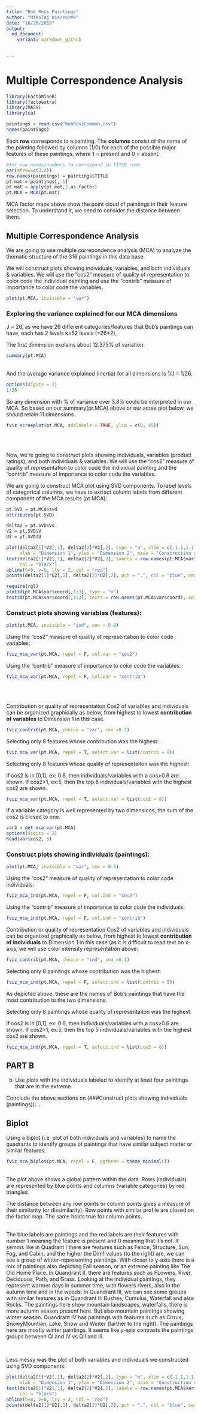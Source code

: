 ```yaml
---
title: "Bob Ross Paintings"
author: "Mikolaj Wieczorek"
date: "10/26/2019"
output:
  md_document:
    variant: markdown_github
    
    
---
```


# Multiple Correspondence Analysis 

```r
library(FactoMineR)
library(factoextra)
library(MASS)
library(ca)
```
```r
paintings = read.csv("BobRossCommon.csv")
names(paintings)
```

Each <b>row</b> corresponds to a painting. The <b>columns</b> consist of the name of the painting followed by columns (1/0) for each of the possible major features of these paintings, where 1 = present and 0 = absent.

```r
#Set row names/numbers to correspond to TITLE rows
par(mfrow=c(3,2))
row.names(paintings) = paintings$TITLE
pt.mat = paintings[,-1]
pt.mat = apply(pt.mat,2,as.factor)
pt.MCA = MCA(pt.mat)

```
MCA factor maps above show the point cloud of paintings in their feature selection. To understand it, we need to consider the distance between them. 

## Multiple Correspondence Analysis 

We are going to use multiple correpondence analysis (MCA) to analyze the thematic structure of the 316 paintings in this data base.  

We will construct plots showing individuals, variables, and both individuals & variables. We will use the “cos2” measure of quality of representation to color code the individual painting and use the “contrib” measure of importance to color code the variables.

```r
plot(pt.MCA, invisible = "var")
```

### Exploring the variance explained for our MCA dimensions
J = 26,  as we have 26 different categories/features that Bob's paintings can have, each has 2 levels
k=52 levels (=26*2),

The first dimension explains about 12.375% of variation:
```r
summary(pt.MCA)
```
<br> And the average variance explained (inertia) for all dimensions is 1/J = 1/26.
```r
options(digits = 2)
1/26
```
So any dimension with % of variance over 3.8% could be interpreted in our MCA. So based on our summary(pr.MCA) above or our scree plot below, we should retain 11 dimensions.

```r
fviz_screeplot(pt.MCA, addlabels = TRUE, ylim = c(0, 45))
```

<br>
</br>

Now, we're going to construct plots showing individuals, variables (product ratings), and both individuals & variables. We will use the “cos2” measure of quality of representation to color code the individual painting and the “contrib” measure of importance to color code the variables.   

We are going to construct MCA plot using SVD components. To label levels of categorical columns, we have to extract column labels from different component of the MCA results (pt.MCA):
```r
pt.SVD = pt.MCA$svd
attributes(pt.SVD)
```

```r
delta2 = pt.SVD$vs
V2 = pt.SVD$V
U2 = pt.SVD$U
```


```r
plot(delta2[1]*V2[,1], delta2[2]*V2[,2], type = "n", xlim = c(-1.1,1.1), ylim = c(-1.1,1.1),
     xlab = "Dimension 1", ylab = "Dimension 2", main = "Construction of MCA Plot Using SVD Components")
text(delta2[1]*V2[,1], delta2[2]*V2[,2], labels = row.names(pt.MCA$var$coord), cex = 0.4,
     col = "black")
abline(h=0, v=0, lty = 2, col = "red")
points(delta2[1]*U2[,1], delta2[2]*U2[,2], pch = ".", col = "blue", cex = 2.5)
```


```r
require(rgl)
plot3d(pt.MCA$var$coord[,1:3], type = "n")
text3d(pt.MCA$var$coord[,1:3], texts = row.names(pt.MCA$var$coord), col = "blue", cex = 0.4, select = "contrib 10")
```


### Construct plots showing variables (features):
```r
plot(pt.MCA, invisible = "ind", cex = 0.8)
```

Using the “cos2” measure of quality of representation to color code variables:

```r
fviz_mca_var(pt.MCA, repel = F, col.var = "cos2")
```

Using the “contrib” measure of importance to color code the variables:
```r
fviz_mca_var(pt.MCA, repel = F, col.var = "contrib")
```
<br></br>

Contribution or quality of representation Cos2 of variables and individuals can be organized graphically as below, from highest to lowest <b>contribution of variables</b> to Dimension 1 in this case.
```r
fviz_contrib(pt.MCA, choice = "var", cex =0.2)
```

Selecting only 8 features whose contribution was the highest:
```r
fviz_mca_var(pt.MCA, repel = T, select.var = list(contrib = 8))
```

Selecting only 8 features whose quality of representaiton was the highest:

If cos2 is in [0,1], ex: 0.6, then individuals/variables with a cos>0.6 are shown. If cos2>1, ex:5, then the top 8 individuals/variables with the highest cos2 are shown.
```r
fviz_mca_var(pt.MCA, repel = T, select.var = list(cos2 = 8))
```

If a variable category is well represented by two dimensions, the sum of the cos2 is closed to one.

```r
var2 = get_mca_var(pt.MCA)
options(digits = 2)
head(var$cos2, 5)
```


### Construct plots showing individuals (paintings):

```r
plot(pt.MCA, invisible = "var", cex = 0.5)
```

Using the “cos2” measure of quality of representation to color code individuals:
```r
fviz_mca_ind(pt.MCA, repel = F, col.ind = "cos2")
```

Using the “contrib” measure of importance to color code the individuals:
```r
fviz_mca_ind(pt.MCA, repel = F, col.ind = "contrib")
```

Contribution or quality of representation Cos2 of variables and individuals can be organized graphically as below, from highest to lowest <b>contribution of individuals</b> to Dimension 1 in this case (as it is difficult to read text on x-axis, we will use color intensity representation above:
```r
fviz_contrib(pt.MCA, choice = "ind", cex =0.1)
```

Selecting only 8 painitngs whose contribution was the highest:
```r
fviz_mca_ind(pt.MCA, repel = F, select.ind = list(contrib = 8))
```
As depicted above, these are the names of Bob's paintings that have the most contribution to the two dimensions.


Selecting only 8 paintings whose quality of representaiton was the highest:

If cos2 is in [0,1], ex: 0.6, then individuals/variables with a cos>0.6 are shown. If cos2>1, ex:5, then the top 5 individuals/variables with the highest cos2 are shown.
```r
fviz_mca_ind(pt.MCA, repel = T, select.ind = list(cos2 = 8))
```

## PART B
b)	Use plots with the individuals labeled to identify at least four paintings that are in the extreme.

Conclude the above sections on (###Construct plots showing individuals (paintings)):...

## Biplot
Using a biplot (i.e. plot of both individuals and variables) to name the quadrants to identify groups of paintings that have similar subject matter or similar features.  
```r
fviz_mca_biplot(pt.MCA, repel = F, ggtheme = theme_minimal())
```
<br>The plot above shows a global pattern within the data. Rows (individuals) are represented by blue points and columns (variable categories) by red triangles.

The distance between any row points or column points gives a measure of their similarity (or dissimilarity). Row points with similar profile are closed on the factor map. The same holds true for column points.

<br>The blue labels are paintings and the red labels are their features with number 1 meaning the feature is present and 0 meaning that it's not. It semms like in Quadrant I there are features such as Fence, Structure, Sun, Fog, and Cabin, and the higher the Dim1 values (to the right) are, we can see a group of winter-representing paintings. With closer to y-axis there is a mix of paintings also depicting Fall season, or an extreme painting like The Old Home Place. In Quandrant II, there are features such as FLowers, River, Deciduous, Path, and Grass. Looking at the individual paintings, they represent warmer days in summer time, with flowers rivers, also in the autumn time and in the woods. In Quandrant III, we can see some groups with similar features as in Quandrant II: Bushes, Cumulus, Waterfall and also Rocks. The paintings here show mountain landscapes, waterfalls, there is more autumn season present here. But also mountain painitngs showing winter season. Quandrant IV has paintings with features such as Cirrus, SnowyMountian, Lake, Snow and Winter (farther to the right). The paintings here are mostly winter paintings. It seems like y-axis contrasts the paintings groups between QI and IV vs QII and III.

</br>

Less messy was the plot of both variables and individuals we constructed using SVD components:
```r
plot(delta2[1]*V2[,1], delta2[2]*V2[,2], type = "n", xlim = c(-1.1,1.1), ylim = c(-1.1,1.1),
     xlab = "Dimension 1", ylab = "Dimension 2", main = "Construction of MCA Plot Using SVD Components")
text(delta2[1]*V2[,1], delta2[2]*V2[,2], labels = row.names(pt.MCA$var$coord), cex = 0.4,
     col = "black")
abline(h=0, v=0, lty = 2, col = "red")
points(delta2[1]*U2[,1], delta2[2]*U2[,2], pch = ".", col = "blue", cex = 2.5)
```






